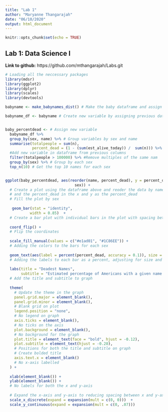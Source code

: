 ```yaml
---
title: "Lab 1"
author: "Maryanne Thangarajah"
date: "06/10/2020"
output: html_document
---
```


```r
knitr::opts_chunk$set(echo = TRUE)
```

## Lab 1: Data Science I

**Link to github:** https://github.com/mthangarajah/Labs.git

```r
# Loading all the neccessary packages
library(mdsr)
library(ggplot2)
library(dplyr)
library(scales)
library(devtools)
```


```r
babyname <- make_babynames_dist() # Make the baby dataframe and assign to variable

babyname_df <- babyname # Create new variable by assigning previous dataframe


baby_percentdead <- # Assign new variable
  babyname_df %>% 
  group_by(sex, name) %>% # Group variables by sex and name
  summarise(totalpeople = sum(n), 
            percent_dead = (1 - (sum(est_alive_today)) /  sum(n))) %>%
  #Add new variable in dataframe from previous columns
  filter(totalpeople > 100000) %>% #Remove multiples of the same nam
  group_by(sex) %>% # Group by each sex
  top_n(10) # Get the top 10 names for each sex


ggplot(baby_percentdead, aes(reorder(name, percent_dead), y = percent_dead, fill =
                               sex)) + 
  # Create a plot using the dataframe above and reoder the data by name 
  # and the percent_dead in the x and y as the percent_dead
  # Fill the plot by sex
 
   geom_bar(stat = "identity",
           width = 0.85)  +
  # Create a bar plot with individual bars in the plot with spacing between bars
  
  coord_flip() + 
  # Flip the coordinates
  
  scale_fill_manual(values = c("#e1ad01", "#1C86EE")) +
  # Adding the colors to the bars for each sex
  
  geom_text(aes(label = percent(percent_dead, accuracy = 0.1)), size = 3.0, hjust = -0.05) +
  # Adding the labels to each bar as a percent, adjusting for size and position
  
  labs(title = "Deadest Names", 
       subtitle = "Estimated percentage of Americans with a given name born since \n        1900 who were dead as of Jan. 1, 2014") +
  # Add the title and subtitle to graph
  
  theme(
    # Update the theme in the graph
    panel.grid.major = element_blank(),
    panel.grid.minor = element_blank(),
    # Blank grid on plot
    legend.position = "none",
    # No legend on graph
    axis.ticks = element_blank(),
    # No ticks on the axis
    plot.background = element_blank(),
    # No background for the graph
    plot.title = element_text(face = "bold", hjust = -0.12),
    plot.subtitle = element_text(hjust = -0.28),
    # Positions for both the title and subtitle on graph
    # Create bolded title
    axis.text.x = element_blank()
    # No x-axis labelled
  ) +
  
  xlab(element_blank()) + 
  ylab(element_blank()) + 
  # No labels for both the x and y-axis
  
  # Expand the x-axis and y-axis to reducing spacing between x and y-axis
  scale_x_discrete(expand = expansion(mult = c(0, 0)))  + 
  scale_y_continuous(expand = expansion(mult = c(0, .07)))
```

